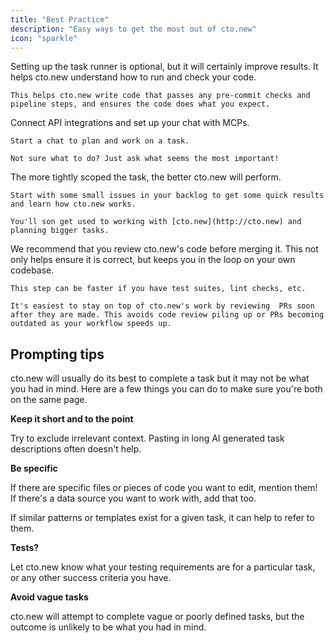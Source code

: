 ```yaml
---
title: "Best Practice"
description: "Easy ways to get the most out of cto.new"
icon: "sparkle"
---
```


<AccordionGroup>
  <Accordion title="Configure the task runner" icon="washing-machine" iconType="regular">
    Setting up the task runner is optional, but it will certainly improve results. It helps cto.new understand how to run and check your code.

    This helps cto.new write code that passes any pre-commit checks and pipeline steps, and ensures the code does what you expect.
  </Accordion>
  <Accordion title="Integrate and chat" icon="comments-question-check">
    Connect API integrations and set up your chat with MCPs.

    Start a chat to plan and work on a task.

    Not sure what to do? Just ask what seems the most important!
  </Accordion>
  <Accordion title=" Start with small tasks" icon="arrow-up-big-small">
    The more tightly scoped the task, the better cto.new will perform.

    Start with some small issues in your backlog to get some quick results and learn how cto.new works.

    You'll son get used to working with [cto.new](http://cto.new) and planning bigger tasks.
  </Accordion>
  <Accordion title="Review cto.new's code" icon="face-monocle">
    We recommend that you review cto.new's code before merging it. This not only helps ensure it is correct, but keeps you in the loop on your own codebase.

    This step can be faster if you have test suites, lint checks, etc.

    It's easiest to stay on top of cto.new's work by reviewing  PRs soon after they are made. This avoids code review piling up or PRs becoming outdated as your workflow speeds up.
  </Accordion>
</AccordionGroup>

## Prompting tips

cto.new will usually do its best to complete a task but it may not be what you had in mind. Here are a few things you can do to make sure you're both on the same page.

**<Icon icon="calendar-lines-pen" size={18} /> Keep it short and to the point**

Try to exclude irrelevant context. Pasting in long AI generated task descriptions often doesn't help.

<Icon icon="arrow-down-left" size={18} /> **Be specific**

If there are specific files or pieces of code you want to edit, mention them! If there's a data source you want to work with, add that too.

If similar patterns or templates exist for a given task, it can help to refer to them.

<Icon icon="file-waveform" size={18} /> **Tests?**

Let cto.new know what your testing requirements are for a particular task, or any other success criteria you have.

<Icon icon="question" size={18} /> **Avoid vague tasks**

cto.new will attempt to complete vague or poorly defined tasks, but the outcome is unlikely to be what you had in mind.